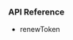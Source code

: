 <PlatformWrapper platform="web">

### API Reference
-   <Link target="_blank" to="{{global.API_REF_WEB_ROOT}}/interfaces/iagorartcclient.html#renewtoken">renewToken</Link>
</PlatformWrapper>
